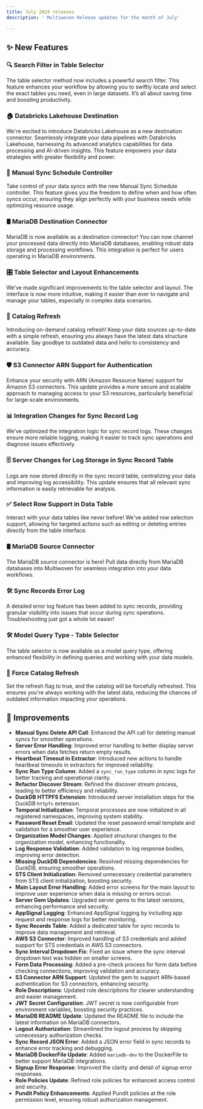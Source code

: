 ```yaml
---
title: July 2024 releases
description: ' Multiwoven Release updates for the month of July'

---
```



## ✨ **New Features**

### 🔍 **Search Filter in Table Selector**
The table selector method now includes a powerful search filter. This feature enhances your workflow by allowing you to swiftly locate and select the exact tables you need, even in large datasets. It’s all about saving time and boosting productivity.

### 🏠 **Databricks Lakehouse Destination**
We're excited to introduce Databricks Lakehouse as a new destination connector. Seamlessly integrate your data pipelines with Databricks Lakehouse, harnessing its advanced analytics capabilities for data processing and AI-driven insights. This feature empowers your data strategies with greater flexibility and power.

### 📅 **Manual Sync Schedule Controller**
Take control of your data syncs with the new Manual Sync Schedule controller. This feature gives you the freedom to define when and how often syncs occur, ensuring they align perfectly with your business needs while optimizing resource usage.

### 🛢️ **MariaDB Destination Connector**
MariaDB is now available as a destination connector! You can now channel your processed data directly into MariaDB databases, enabling robust data storage and processing workflows. This integration is perfect for users operating in MariaDB environments.

### 🎛️ **Table Selector and Layout Enhancements**
We’ve made significant improvements to the table selector and layout. The interface is now more intuitive, making it easier than ever to navigate and manage your tables, especially in complex data scenarios.

### 🔄 **Catalog Refresh**
Introducing on-demand catalog refresh! Keep your data sources up-to-date with a simple refresh, ensuring you always have the latest data structure available. Say goodbye to outdated data and hello to consistency and accuracy.

### 🛡️ **S3 Connector ARN Support for Authentication**
Enhance your security with ARN (Amazon Resource Name) support for Amazon S3 connectors. This update provides a more secure and scalable approach to managing access to your S3 resources, particularly beneficial for large-scale environments.

### 📊 **Integration Changes for Sync Record Log**
We’ve optimized the integration logic for sync record logs. These changes ensure more reliable logging, making it easier to track sync operations and diagnose issues effectively.

### 🗄️ **Server Changes for Log Storage in Sync Record Table**
Logs are now stored directly in the sync record table, centralizing your data and improving log accessibility. This update ensures that all relevant sync information is easily retrievable for analysis.

### ✅ **Select Row Support in Data Table**
Interact with your data tables like never before! We've added row selection support, allowing for targeted actions such as editing or deleting entries directly from the table interface.

### 🛢️ **MariaDB Source Connector**
The MariaDB source connector is here! Pull data directly from MariaDB databases into Multiwoven for seamless integration into your data workflows.

### 🛠️ **Sync Records Error Log**
A detailed error log feature has been added to sync records, providing granular visibility into issues that occur during sync operations. Troubleshooting just got a whole lot easier!

### 🛠️ **Model Query Type - Table Selector**
The table selector is now available as a model query type, offering enhanced flexibility in defining queries and working with your data models.

### 🔄 **Force Catalog Refresh**
Set the refresh flag to true, and the catalog will be forcefully refreshed. This ensures you're always working with the latest data, reducing the chances of outdated information impacting your operations.

## 🔧 **Improvements**

- **Manual Sync Delete API Call**: Enhanced the API call for deleting manual syncs for smoother operations.
- **Server Error Handling**: Improved error handling to better display server errors when data fetches return empty results.
- **Heartbeat Timeout in Extractor**: Introduced new actions to handle heartbeat timeouts in extractors for improved reliability.
- **Sync Run Type Column**: Added a `sync_run_type` column in sync logs for better tracking and operational clarity.
- **Refactor Discover Stream**: Refined the discover stream process, leading to better efficiency and reliability.
- **DuckDB HTTPFS Extension**: Introduced server installation steps for the DuckDB `httpfs` extension.
- **Temporal Initialization**: Temporal processes are now initialized in all registered namespaces, improving system stability.
- **Password Reset Email**: Updated the reset password email template and validation for a smoother user experience.
- **Organization Model Changes**: Applied structural changes to the organization model, enhancing functionality.
- **Log Response Validation**: Added validation to log response bodies, improving error detection.
- **Missing DuckDB Dependencies**: Resolved missing dependencies for DuckDB, ensuring smoother operations.
- **STS Client Initialization**: Removed unnecessary credential parameters from STS client initialization, boosting security.
- **Main Layout Error Handling**: Added error screens for the main layout to improve user experience when data is missing or errors occur.
- **Server Gem Updates**: Upgraded server gems to the latest versions, enhancing performance and security.
- **AppSignal Logging**: Enhanced AppSignal logging by including app request and response logs for better monitoring.
- **Sync Records Table**: Added a dedicated table for sync records to improve data management and retrieval.
- **AWS S3 Connector**: Improved handling of S3 credentials and added support for STS credentials in AWS S3 connectors.
- **Sync Interval Dropdown Fix**: Fixed an issue where the sync interval dropdown text was hidden on smaller screens.
- **Form Data Processing**: Added a pre-check process for form data before checking connections, improving validation and accuracy.
- **S3 Connector ARN Support**: Updated the gem to support ARN-based authentication for S3 connectors, enhancing security.
- **Role Descriptions**: Updated role descriptions for clearer understanding and easier management.
- **JWT Secret Configuration**: JWT secret is now configurable from environment variables, boosting security practices.
- **MariaDB README Update**: Updated the README file to include the latest information on MariaDB connectors.
- **Logout Authorization**: Streamlined the logout process by skipping unnecessary authorization checks.
- **Sync Record JSON Error**: Added a JSON error field in sync records to enhance error tracking and debugging.
- **MariaDB DockerFile Update**: Added `mariadb-dev` to the DockerFile to better support MariaDB integrations.
- **Signup Error Response**: Improved the clarity and detail of signup error responses.
- **Role Policies Update**: Refined role policies for enhanced access control and security.
- **Pundit Policy Enhancements**: Applied Pundit policies at the role permission level, ensuring robust authorization management.


